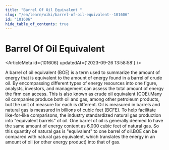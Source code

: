 ```yaml
---
title: "Barrel Of Oil Equivalent "
slug: "/en/learn/wiki/barrel-of-oil-equivalent--101606"
id: "101606"
hide_table_of_contents: true
---
```



# Barrel Of Oil Equivalent 

<ArticleMeta id={101606} updatedAt={'2023-09-26 13:58:58'} />
<div className='border-solid border-b border-t-0 my-4 border-[var(--ifm-color-gray-300)]' />

A barrel of oil equivalent (BOE) is a term used to summarize the amount of energy that is equivalent to the amount of energy found in a barrel of crude oil. By encompassing different types of energy resources into one figure, analysts, investors, and management can assess the total amount of energy the firm can access. This is also known as crude oil equivalent (COE).Many oil companies produce both oil and gas, among other petroleum products, but the unit of measure for each is different. Oil is measured in barrels and natural gas is measured in billions of cubic feet (BCFE). To help facilitate like-for-like comparisons, the industry standardized natural gas production into "equivalent barrels" of oil. One barrel of oil is generally deemed to have the same amount of energy content as 6,000 cubic feet of natural gas. So this quantity of natural gas is "equivalent" to one barrel of oil.BOE can be compared with natural gas equivalent, which translates the energy in an amount of oil (or other energy product) into that of gas.
